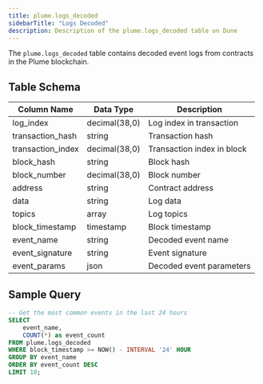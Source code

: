 ```yaml
---
title: plume.logs_decoded
sidebarTitle: "Logs Decoded"
description: Description of the plume.logs_decoded table on Dune
---
```



The `plume.logs_decoded` table contains decoded event logs from contracts in the Plume blockchain.

## Table Schema

| Column Name | Data Type | Description |
|------------|-----------|-------------|
| log_index | decimal(38,0) | Log index in transaction |
| transaction_hash | string | Transaction hash |
| transaction_index | decimal(38,0) | Transaction index in block |
| block_hash | string | Block hash |
| block_number | decimal(38,0) | Block number |
| address | string | Contract address |
| data | string | Log data |
| topics | array | Log topics |
| block_timestamp | timestamp | Block timestamp |
| event_name | string | Decoded event name |
| event_signature | string | Event signature |
| event_params | json | Decoded event parameters |

## Sample Query

```sql
-- Get the most common events in the last 24 hours
SELECT 
    event_name,
    COUNT(*) as event_count
FROM plume.logs_decoded
WHERE block_timestamp >= NOW() - INTERVAL '24' HOUR
GROUP BY event_name
ORDER BY event_count DESC
LIMIT 10;
```